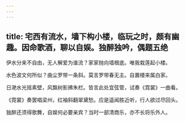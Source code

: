 ```yaml
---
---
---
```

title: 宅西有流水，墙下构小楼，临玩之时，颇有幽趣。因命歌酒，聊以自娱。独醉独吟，偶题五绝
---



伊水分来不自由，无人解爱为谁流？家家抛向墙根底。唯我栽莲起小楼。

水色波文何所似？曲尘罗带一条斜。莫言罗带春无主。自置楼来属白家。

日滟水光摇素壁，风飘树影拂朱栏。皆言此处宜弦管，试奏《霓裳》一曲看。

《霓裳》奏罢唱梁州，红袖斜翻翠黛愁。应是遥闻胜近听，行人欲过尽回头。

独醉还须得歌舞，自娱何必要亲宾？当时一部清商乐，亦不长将乐外人。